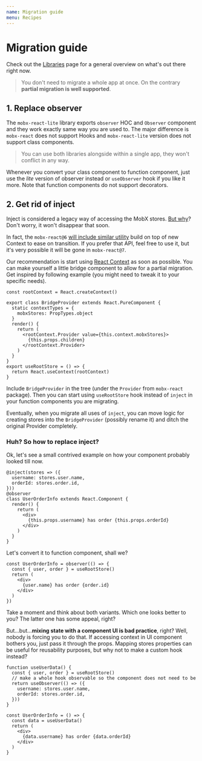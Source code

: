 ```yaml
---
name: Migration guide
menu: Recipes
---
```


# Migration guide

Check out the [Libraries](/libraries) page for a general overview on what's out there right now.

> You don't need to migrate a whole app at once. On the contrary **partial migration is well supported**.

## 1. Replace observer

The `mobx-react-lite` library exports `observer` HOC and `Observer` component and they work exactly same way you are used to. The major difference is `mobx-react` does not support Hooks and `mobx-react-lite` version does not support class components.

> You can use both libraries alongside within a single app, they won't conflict in any way.

Whenever you convert your class component to function component, just use the _lite_ version of observer instead or `useObserver` hook if you like it more. Note that function components do not support decorators.

## 2. Get rid of inject

Inject is considered a legacy way of accessing the MobX stores. [But why](/recipes-inject)? Don't worry, it won't disappear that soon.

In fact, the `mobx-react@6` [will include similar utility][mobxreact6] build on top of new Context to ease on transition. If you prefer that API, feel free to use it, but it's very possible it will be gone in `mobx-react@7`.

Our recommendation is start using [React Context](/recipes-context) as soon as possible. You can make yourself a little bridge component to allow for a partial migration. Get inspired by following example (you might need to tweak it to your specific needs).

```tsx
const rootContext = React.createContext()

export class BridgeProvider extends React.PureComponent {
  static contextTypes = {
    mobxStores: PropTypes.object
  }
  render() {
    return (
      <rootContext.Provider value={this.context.mobxStores}>
        {this.props.children}
      </rootContext.Provider>
    )
  }
}
export useRootStore = () => {
  return React.useContext(rootContext)
}
```

Include `BridgeProvider` in the tree (under the `Provider` from `mobx-react` package). Then you can start using `useRootStore` hook instead of `inject` in your function components you are migrating.

Eventually, when you migrate all uses of `inject`, you can move logic for creating stores into the `BridgeProvider` (possibly rename it) and ditch the original Provider completely.

### Huh? So how to replace inject?

Ok, let's see a small contrived example on how your component probably looked till now.

```tsx
@inject(stores => ({
  username: stores.user.name,
  orderId: stores.order.id,
}))
@observer
class UserOrderInfo extends React.Component {
  render() {
    return (
      <div>
        {this.props.username} has order {this.props.orderId}
      </div>
    )
  }
}
```

Let's convert it to function component, shall we?

```tsx
const UserOrderInfo = observer(() => {
  const { user, order } = useRootStore()
  return (
    <div>
      {user.name} has order {order.id}
    </div>
  )
})
```

Take a moment and think about both variants. Which one looks better to you? The latter one has some appeal, right?

But...but...**mixing state with a component UI is bad practice**, right? Well, nobody is forcing you to do that. If accessing context in UI component bothers you, just pass it through the props. Mapping stores properties can be useful for reusability purposes, but why not to make a custom hook instead?

```tsx
function useUserData() {
  const { user, order } = useRootStore()
  // make a whole hook observable so the component does not need to be
  return useObserver(() => ({
    username: stores.user.name,
    orderId: stores.order.id,
  }))
}

const UserOrderInfo = () => {
  const data = useUserData()
  return (
    <div>
      {data.username} has order {data.orderId}
    </div>
  )
}
```

[mobxreact6]: https://github.com/mobxjs/mobx-react/issues/640
